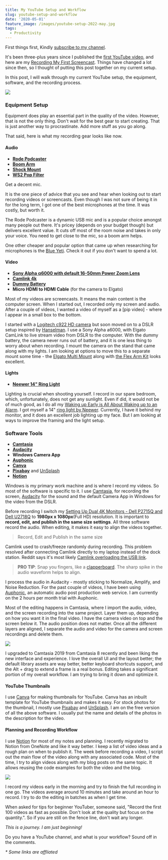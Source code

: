 ```yaml
---
title: My YouTube Setup and Workflow
slug: youtube-setup-and-workflow
date: '2020-05-01'
feature_image: /images/youtube-setup-2022-may.jpg
tags:
  - Productivity
---
```

First things first, Kindly [subscribe to my channel](https://www.youtube.com/user/rahulnathp).

It's been three-plus years since I published the [first YouTube video](https://www.youtube.com/watch?v=51Qmk3TQJ44), and here are my [Recording My First Screencast](/blog/recording-my-first-screencast/). Things have changed a lot since then, so I thought of putting this post together on my current setup.

In this post, I will walk through my current YouTube setup, the equipment, software, and the recording process.

![](/images/youtube-setup-2022-may.jpg)

### Equipment Setup

Equipment does play an essential part in the quality of the video. However, that is not the only thing. Don't wait for the best gear to start creating. That is just another way to procrastinate. Add more stuff as you go along.

That said, here is what my recording gear looks like now.

#### Audio

-   [**Rode Podcaster**](http://www.rode.com/microphones/podcaster)
-   [**Boom Arm**](http://www.rode.com/accessories/psa1)
-   [**Shock Mount**](http://www.rode.com/accessories/psm1)
-   [**WS2 Pop Filter**](http://www.rode.com/accessories/ws2)

Get a decent mic.

It is the one piece of advice that you see and hear when looking out to start recording videos or screencasts. Even though I was not sure of being it in for the long term, I got one of the best microphones at the time. It was costly, but worth it.

The Rode Podcaster is a dynamic USB mic and is a popular choice amongst many people out there. It's pricey (depends on your budget though) but delivers excellent value. It cuts off most of the room noise and takes in only your voice. You need to get close to the mic, so a boom arm helps.

One other cheaper and popular option that came up when researching for microphones is the [Blue Yeti](https://amzn.to/3eE6qAm). Check it out if you don't want to spend a lot.

#### Video

-   [**Sony Alpha α6000 with default 16-50mm Power Zoom Lens**](https://www.sony.com.au/electronics/interchangeable-lens-cameras/ilce-6000-body-kit)
-   [**Camlink 4k**](https://www.elgato.com/en/gaming/cam-link-4k)
-   [**Dummy Battery**](https://amzn.to/2VjNIX7)
-   **Micro HDMI to HDMI Cable** (for the camera to Elgato)

Most of my videos are screencasts. It means the main content is the computer screen. When I started out, I recorded only my screen and audio. After a couple of videos, I wanted a video of myself as a \[pip video\] - where I appear in a small box to the bottom.

I started with a [Logitech c922 HD camera](https://www.logitech.com/en-au/product/c922-pro-stream-webcam) but soon moved on to a DSLR setup inspired by [Hanselman](https://www.hanselman.com/blog/GoodBetterBestCreatingTheUltimateRemoteWorkerWebcamSetupOnABudget.aspx). I use a Sony Alpha a6000, with Elgato CamLink to live stream video from DSLR to the computer. With the dummy battery, the camera never runs out of battery, and it is one less thing to worry about when recording. I mount the camera on the stand that came along with my lights. I am looking at options to move this to a separate mount some time - the [Elgato Multi Mount](https://amzn.to/2VUapQK) along with [the Flex Arm Kit](https://amzn.to/2S5dTyW) looks excellent.

#### Lights

-   [**Neewer 14" Ring Light**](https://amzn.to/3eGyVgV)

Lighting is crucial when shooting yourself. I record in our spare bedroom, which, unfortunately, does not get any sunlight. Even if did, it would not be of much good, as I do all my [Waking up Early is All About Waking up to an Alarm](/blog/waking-up-early-is-all-about-waking-up-to-an-alarm/). I got myself a 14" [ring light by Neewer](https://amzn.to/3eGyVgV). Currently, I have it behind my monitor, and it does an excellent job lighting up my face. But I am looking at ways to improve the framing and the light setup.

### Software Tools

-   [**Camtasia**](https://www.techsmith.com/video-editor.html)
-   [**Audacity**](https://www.audacityteam.org/)
-   **Windows Camera App**
-   [**Auphonic**](https://auphonic.com/)
-   [**Canva**](https://www.canva.com/create-a-design)
-   [**Pixabay**](https://pixabay.com/) and [UnSplash](https://unsplash.com/)
-   [**Notion**](https://www.notion.so/?r=3a20a52080794911b51074f18356e15f)

Windows is my primary work machine and is where I record my videos. So most of the software is specific to it. I use [Camtasia](https://www.techsmith.com/video-editor.html), for recording the screen, [Audacity](https://www.audacityteam.org/) for the sound and the default Camera App in Windows for the video from the DSLR.

Before recording I switch my [Setting Up Dual 4K Monitors - Dell P2715Q and Dell U2718Q](/blog/setting-up-multiple-monitors/) to **1980px x 1080px**(Full HD) resolution. It is important to **record, edit, and publish in the same size settings**. All three software record the audio. When editing, it makes it easy to align the videos together.

> Record, Edit and Publish in the same size

Camlink used to crash/freeze randomly during recording. This problem resolved after connecting Camlink directly to my laptop instead of the dock station. Reddit says it's most likely [Camlink overloading the USB link](https://www.reddit.com/r/ElgatoGaming/comments/av88yd/camlink_freezing_mid_stream/ehdq6bq).

> **PRO TIP**: Snap you fingers, like a [clapperboard](https://en.wikipedia.org/wiki/Clapperboard). The sharp spike in the audio waveform helps to align.

I process the audio in Audacity - mostly sticking to Normalize, Amplify, and Noise Reduction. For the past couple of videos, I have been using [Auphonic](https://auphonic.com/), an automatic audio post production web service. I am currently on the 2 hours per month trial with Auphonic.

Most of the editing happens in Camtasia, where I import the audio, video, and the screen recording into the same project. Layer them up, depending on how you want it in the final video. I have the camera video on top and the screen below it. The audio position does not matter. Once all the different layers are aligned, I separate the audio and video for the camera and screen recordings and delete them.

![](/images/camtasia_timeline.jpg)

I upgraded to Camtasia 2019 from Camtasia 8 recently and been liking the new interface and experience. I love the overall UI and the layout better; the default library assets are way better, better keyboard shortcuts support, and the Alt + drag to extend a frame is a real bonus. Editing takes a significant portion of my overall workflow. I am trying to bring it down and optimize it.

#### YouTube Thumbnails

I use [Canva](https://www.canva.com/create-a-design) for making thumbnails for YouTube. Canva has an inbuilt template for YouTube thumbnails and makes it easy. For stock photos for the thumbnail, I mostly use [Pixabay](https://pixabay.com/) and [UnSplash](https://unsplash.com/). I am on the free version of all the above software. I usually put the name and details of the photos in the description for the video.

#### Planning and Recording Workflow

I use [Notion](https://www.notion.so/?r=3a20a52080794911b51074f18356e15f) for most of my notes and planning. I recently migrated to Notion from OneNote and like it way better. I keep a list of video ideas and a rough plan on when to publish it. The week before recording a video, I script out the main flow of the video along with any associated code. Most of the time, I try to align videos along with my blog posts on the same topic. It allows reusing the code examples for both the video and the blog.

![](/images/youtube_planner.jpg)

I record my videos early in the morning and try to finish the full recording in one go. The videos average around 10 minutes and take around an hour to record. I try to do the editing in batches as when I get time.

When asked for tips for beginner YouTuber, someone said, "Record the first 100 videos as fast as possible. Don't look at the quality but focus on the quantity.". So if you are still on the fence line, don't wait any longer.

_This is a journey. I am just beginning!_

Do you have a YouTube channel, and what is your workflow? Sound off in the comments.

_\* Some links are affliated_
